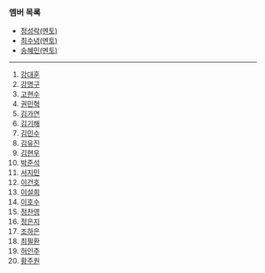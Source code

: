 ### 멤버 목록

- [정성락(멘토)](members/JungSungRock)
- [최수녕(멘토)](members/ChoiSooNyeong)
- [송혜민(멘토)](members/SongHaeMin)

---

1. [강대훈](members/KangDaeHoon)
1. [강명구](members/KangMyoungGu)
1. [고현수](members/KoHyunSu)
1. [권민혁](members/KwonMinHyeok)
1. [김가연](members/KimGaYeon)
1. [김기해](members/KimKiHae)
1. [김민수](members/KimMinSu)
1. [김유진](members/EugeneKim)
1. [김현우](members/HuynWooKim)
1. [박준석](members/JunseokPark)
1. [서지민](members/SeoJimin)
1. [이건호](members/KunhoLee)
1. [이설희](members/LeeSeolHui)
1. [이호수](members/Leehosu)
1. [정찬영](members/ChanYeongJeong)
1. [정은지](members/EunJiJung)
1. [조하은](members/HaeunCho)
1. [최필환](members/ChoiPilHwan)
1. [허인주](members/HuhInJoo)
1. [황주원](members/HwangJuWon)
